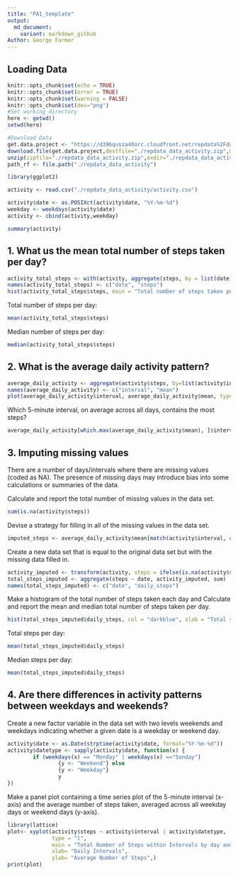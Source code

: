 ---
title: "PA1_template"
output:
  md_document:
    variant: markdown_github
Author: George Farmer
---
## Loading Data
```{r setup, include = TRUE, cache = FALSE}
knitr::opts_chunk$set(echo = TRUE)
knitr::opts_chunk$set(error = TRUE)
knitr::opts_chunk$set(warning = FALSE)
knitr::opts_chunk$set(dev="png")
#Set working directory
here <- getwd()
setwd(here)

#Download Data
get.data.project <- "https://d396qusza40orc.cloudfront.net/repdata%2Fdata%2Factivity.zip"
download.file(get.data.project,destfile="./repdata_data_activity.zip",method="auto")
unzip(zipfile="./repdata_data_activity.zip",exdir="./repdata_data_activity")
path_rf <- file.path("./repdata_data_activity")

library(ggplot2)

activity <- read.csv("./repdata_data_activity/activity.csv")

activity$date <- as.POSIXct(activity$date, "%Y-%m-%d")
weekday <- weekdays(activity$date)
activity <- cbind(activity,weekday)

summary(activity)
```

## 1. What us the mean total number of steps taken per day?

```{r echo = TRUE}
activity_total_steps <- with(activity, aggregate(steps, by = list(date), FUN = sum, na.rm = TRUE))
names(activity_total_steps) <- c("date", "steps")
hist(activity_total_steps$steps, main = "Total number of steps taken per day", xlab = "Total steps taken per day", col = "darkblue", ylim = c(0,20), breaks = seq(0,25000, by=2500))
```

Total number of steps per day:
```{r echo = TRUE}
mean(activity_total_steps$steps)
```

Median number of steps per day:
```{r echo = TRUE}
median(activity_total_steps$steps)
```

## 2. What is the average daily activity pattern?
```{r echo = TRUE}
average_daily_activity <- aggregate(activity$steps, by=list(activity$interval), FUN=mean, na.rm=TRUE)
names(average_daily_activity) <- c("interval", "mean")
plot(average_daily_activity$interval, average_daily_activity$mean, type = "l", col="darkblue", lwd = 2, xlab="Interval", ylab="Average number of steps", main="Average number of steps per intervals")
```

Which 5-minute interval, on average across all days, contains the most steps?

```{r echo = TRUE}
average_daily_activity[which.max(average_daily_activity$mean), ]$interval
```

## 3. Imputing missing values

There are a number of days/intervals where there are missing values (coded as NA). The presence of missing days may introduce bias into some calculations or summaries of the data.

Calculate and report the total number of missing values in the data set.
```{r echo = TRUE}
sum(is.na(activity$steps))
```

Devise a strategy for filling in all of the missing values in the data set. 
```{r echo = TRUE}
imputed_steps <- average_daily_activity$mean[match(activity$interval, average_daily_activity$interval)]
```

Create a new data set that is equal to the original data set but with the missing data filled in.
```{r echo = TRUE}
activity_imputed <- transform(activity, steps = ifelse(is.na(activity$steps), yes = imputed_steps, no = activity$steps))
total_steps_imputed <- aggregate(steps ~ date, activity_imputed, sum)
names(total_steps_imputed) <- c("date", "daily_steps")
```

Make a histogram of the total number of steps taken each day and Calculate and report the mean and median total number of steps taken per day.

```{r echo = TRUE}
hist(total_steps_imputed$daily_steps, col = "darkblue", xlab = "Total steps per day", ylim = c(0,30), main = "Total number of steps taken each day", breaks = seq(0,25000,by=2500))
```

Total steps per day:
```{r echo = TRUE}
mean(total_steps_imputed$daily_steps)
```

Median steps per day:
```{r echo = TRUE}
mean(total_steps_imputed$daily_steps)
```

## 4. Are there differences in activity patterns between weekdays and weekends?

Create a new factor variable in the data set with two levels weekends and weekdays indicating whether a given date is a weekday or weekend day.
```{r echo = TRUE}
activity$date <- as.Date(strptime(activity$date, format="%Y-%m-%d"))
activity$datetype <- sapply(activity$date, function(x) {
        if (weekdays(x) == "Monday" | weekdays(x) =="Sunday") 
                {y <- "Weekend"} else 
                {y <- "Weekday"}
                y
})
```

Make a panel plot containing a time series plot of the 5-minute interval (x-axis) and the average number of steps taken, averaged across all weekday days or weekend days (y-axis). 
```{r echo = TRUE}
library(lattice)
plot<- xyplot(activity$steps ~ activity$interval | activity$datetype,
              type = "l",
              main = "Total Number of Steps within Intervals by day and type",
              xlab= "Daily Intervals",
              ylab= "Average Number of Steps",)
print(plot)
```